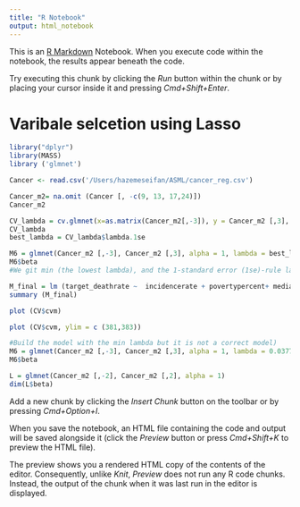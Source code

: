 ```yaml
---
title: "R Notebook"
output: html_notebook
---
```


This is an [R Markdown](http://rmarkdown.rstudio.com) Notebook. When you execute code within the notebook, the results appear beneath the code. 

Try executing this chunk by clicking the *Run* button within the chunk or by placing your cursor inside it and pressing *Cmd+Shift+Enter*. 


# Varibale selcetion using Lasso


```r

library("dplyr")
library(MASS)
library ('glmnet')

```


```r
Cancer <- read.csv('/Users/hazemeseifan/ASML/cancer_reg.csv')

Cancer_m2= na.omit (Cancer [, -c(9, 13, 17,24)])
Cancer_m2


```




```r


CV_lambda = cv.glmnet(x=as.matrix(Cancer_m2[,-3]), y = Cancer_m2 [,3], alpha= 1)
CV_lambda
best_lambda = CV_lambda$lambda.1se

M6 = glmnet(Cancer_m2 [,-3], Cancer_m2 [,3], alpha = 1, lambda = best_lambda)
M6$beta
#We git min (the lowest lambda), and the 1-standard error (1se)-rule lambda.  Nonezero is the number of non-zero coifficients
```



```r


M_final = lm (target_deathrate ~  incidencerate + povertypercent+ medianagemale+ pcths18_24 + pcths25_over + pctbachdeg25_over  + pctunemployed16_over+ pctprivatecoverage + pctpubliccoveragealone  + pctotherrace + pctmarriedhouseholds + birthrate, data= Cancer_m2)
summary (M_final)
```


```r
plot (CV$cvm)

plot (CV$cvm, ylim = c (381,383))

```


```r
#Build the model with the min lambda but it is not a correct model)
M6 = glmnet(Cancer_m2 [,-3], Cancer_m2 [,3], alpha = 1, lambda = 0.0377)
M6$beta
```


```r
L = glmnet(Cancer_m2 [,-2], Cancer_m2 [,2], alpha = 1)
dim(L$beta)
```


Add a new chunk by clicking the *Insert Chunk* button on the toolbar or by pressing *Cmd+Option+I*.

When you save the notebook, an HTML file containing the code and output will be saved alongside it (click the *Preview* button or press *Cmd+Shift+K* to preview the HTML file). 

The preview shows you a rendered HTML copy of the contents of the editor. Consequently, unlike *Knit*, *Preview* does not run any R code chunks. Instead, the output of the chunk when it was last run in the editor is displayed.

